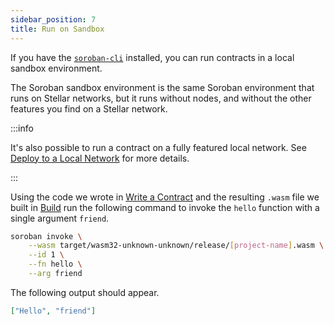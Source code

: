 ```yaml
---
sidebar_position: 7
title: Run on Sandbox
---
```


If you have the [`soroban-cli`] installed, you can run contracts in a local
sandbox environment.

The Soroban sandbox environment is the same Soroban environment that runs on
Stellar networks, but it runs without nodes, and without the other features you
find on a Stellar network.

:::info

It's also possible to run a contract on a fully featured local network. See
[Deploy to a Local Network] for more details.

:::

Using the code we wrote in [Write a Contract] and the resulting `.wasm` file
we built in [Build] run the following command to invoke the `hello`
function with a single argument `friend`.

```sh
soroban invoke \
    --wasm target/wasm32-unknown-unknown/release/[project-name].wasm \
    --id 1 \
    --fn hello \
    --arg friend
```

The following output should appear.

```json
["Hello", "friend"]
```

[Write a Contract]: write-a-contract
[Deploy to a Local Network]: ../getting-started/deploy-to-a-local-network
[Build]: build
[`soroban-cli`]: ../getting-started/setup#install-the-soroban-cli

